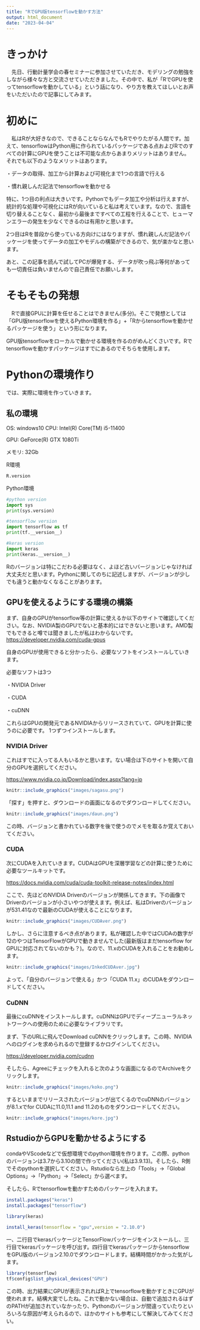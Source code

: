 ```yaml
---
title: "RでGPU版tensorflowを動かす方法"
output: html_document
date: "2023-04-04"
---
```

# きっかけ
　先日、行動計量学会の春セミナーに参加させていただき、モデリングの勉強をしながら様々な方と交流させていただきました。その中で、私が「RでGPUを使ってtensorflowを動かしている」という話になり、やり方を教えてほしいとお声をいただいたので記事にしてみます。



# 初めに
　私はRが大好きなので、できることならなんでもRでやりたがる人間です。加えて、tensorflowはPython用に作られているパッケージである点およびRでのすべての計算にGPUを使うことは不可能な点からあまりメリットはありません。それでも以下のようなメリットはあります。
　
　

・データの取得、加工から計算および可視化まで1つの言語で行える


・慣れ親しんだ記法でtensorflowを動かせる

  

特に、1つ目の利点は大きいです。Pythonでもデータ加工や分析は行えますが、統計的な処理や可視化にはRが向いていると私は考えています。なので、言語を切り替えることなく、最初から最後まですべての工程を行えることで、ヒューマンエラーの発生を少なくできるのは有用かと思います。

2つ目はRを普段から使っている方向けにはなりますが、慣れ親しんだ記法やパッケージを使ってデータの加工やモデルの構築ができるので、気が楽かなと思います。

あと、この記事を読んで試してPCが爆発する、データが吹っ飛ぶ等何があっても一切責任は負いませんので自己責任でお願いします。



# そもそもの発想
　Rで直接GPUに計算を任せることはできません(多分)。そこで発想としては「GPU版tensorflowを使えるPython環境を作る」+「Rからtensorflowを動かせるパッケージを使う」という形になります。

GPU版tensorflowをローカルで動かせる環境を作るのがめんどくさいです。Rでtensorflowを動かすパッケージはすでにあるのでそちらを使用します。



# Pythonの環境作り
では、実際に環境を作っていきます。

## 私の環境

OS: windows10
CPU: Intel(R) Core(TM) i5-11400


GPU: GeForce(R) GTX 1080Ti


メモリ: 32Gb

R環境
```r
R.version
```




Python環境
```python
#python version
import sys
print(sys.version)

#tensorflow version
import tensorflow as tf
print(tf.__version__)

#keras version
import keras
print(keras.__version__)

```


Rのバージョンは特にこだわる必要はなく、よほど古いバージョンじゃなければ大丈夫だと思います。Pythonに関してのちに記述しますが、バージョンが少しでも違うと動かなくなることがあります。

## GPUを使えるようにする環境の構築
まず、自身のGPUがtensorflow等の計算に使えるか以下のサイトで確認してください。なお、NVIDIA製のGPUでないと基本的にはできないと思います。AMD製でもできると噂では聞きましたが私はわからないです。
<https://developer.nvidia.com/cuda-gpus>

自身のGPUが使用できると分かったら、必要なソフトをインストールしていきます。

必要なソフトは3つ

・NVIDIA Driver


・CUDA


・cuDNN



これらはGPUの開発元であるNVIDIAからリリースされていて、GPUを計算に使うのに必要です。
1つずつインストールします。

### NVIDIA Driver
これはすでに入ってる人もいるかと思います。ない場合は下のサイトを開いて自分のGPUを選択してください。

<https://www.nvidia.co.jp/Download/index.aspx?lang=jp>

```r
knitr::include_graphics("images/sagasu.png")
```

「探す」を押すと、ダウンロードの画面になるのでダウンロードしてください。

```r
knitr::include_graphics("images/daun.png")
```

この時、バージョンと書かれている数字を後で使うのでメモを取るか覚えておいてください。



### CUDA

次にCUDAを入れていきます。CUDAはGPUを深層学習などの計算に使うために必要なツールキットです。

<https://docs.nvidia.com/cuda/cuda-toolkit-release-notes/index.html>

ここで、先ほどのNVIDIA Driverのバージョンが関係してきます。下の画像でDriverのバージョンが小さいやつが使えます。例えば、私はDriverのバージョンが531.41なので最新のCUDAが使えることになります。


```r
knitr::include_graphics("images/CUDAver.png")
```


しかし、さらに注意するべき点があります。私が確認した中ではCUDAの数字が12のやつはTensorFlowがGPUで動きませんでした(最新版はまだtensorflow for GPUに対応されてないのかも？)。なので、11.xのCUDAを入れることをお勧めします。

```r
knitr::include_graphics("images/InkedCUDAver.jpg")
```

よって、「自分のバージョンで使える」かつ「CUDA 11.x」のCUDAをダウンロードしてください。



### CuDNN

最後にcuDNNをインストールします。cuDNNはGPUでディープニューラルネットワークへの使用のために必要なライブラリです。

まず、下のURLに飛んでDownload cuDNNをクリックします。この時、NVIDIAへのログインを求められるので登録するかログインしてください。

<https://developer.nvidia.com/cudnn>




そしたら、Agreeにチェックを入れると次のような画面になるのでArchiveをクリックします。

```r
knitr::include_graphics("images/koko.png")
```


するといままでリリースされたバージョンが出てくるのでcuDNNのバージョンが8.1.xでfor CUDAに11.0,11.1 and 11.2のものをダウンロードしてください。

```r
knitr::include_graphics("images/kore.jpg")
```


## RstudioからGPUを動かせるようにする

condaやVScodeなどで仮想環境でのpython環境を作ります。この際、pythonのバージョンは3.7から3.10の間で作ってください(私は3.9.13)。そしたら、R側でそのpythonを選択してください。Rstudioなら左上の「Tools」→「Global Options」→「Python」→「Select」から選べます。


そしたら、Rでtensorflowを動かすためのパッケージを入れます。

```r
install.packages("keras")
install.packages("tensorflow")

library(keras)

install_keras(tensorflow = "gpu",version = "2.10.0")

```

一、二行目でkerasパッケージとTensorFlowパッケージをインストールし、三行目でkerasパッケージを呼び出す。四行目でkerasパッケージからtensorflowをGPU版のバージョン2.10.0でダウンロードします。結構時間がかかった気がします。


```r
library(tensorflow)
tf$config$list_physical_devices("GPU")
```

この時、出力結果にGPUが表示されればR上でtensorflowを動かすときにGPUが使われます。結構大変でしたね。これで動かない場合は、自動で追加されるはずのPATHが追加されていなかったり、Pythonのバージョンが間違っていたりといろいろな原因が考えられるので、ほかのサイトも参考にして解決してみてください。







